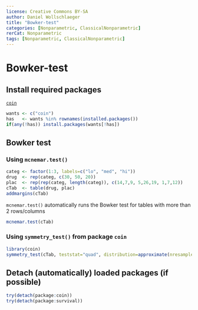 ---
license: Creative Commons BY-SA
author: Daniel Wollschlaeger
title: "Bowker-test"
categories: [Nonparametric, ClassicalNonparametric]
rerCat: Nonparametric
tags: [Nonparametric, ClassicalNonparametric]
---

Bowker-test
=========================

Install required packages
-------------------------

[`coin`](https://cran.r-project.org/package=coin)

```{r}
wants <- c("coin")
has   <- wants %in% rownames(installed.packages())
if(any(!has)) install.packages(wants[!has])
```

Bowker test
-------------------------

### Using `mcnemar.test()`

```{r}
categ <- factor(1:3, labels=c("lo", "med", "hi"))
drug  <- rep(categ, c(30, 50, 20))
plac  <- rep(rep(categ, length(categ)), c(14,7,9, 5,26,19, 1,7,12))
cTab  <- table(drug, plac)
addmargins(cTab)
```

`mcnemar.test()` automatically runs the Bowker test for tables with more than 2 rows/columns

```{r}
mcnemar.test(cTab)
```

### Using `symmetry_test()` from package `coin`

```{r}
library(coin)
symmetry_test(cTab, teststat="quad", distribution=approximate(nresample=9999))
```

Detach (automatically) loaded packages (if possible)
-------------------------

```{r}
try(detach(package:coin))
try(detach(package:survival))
```
